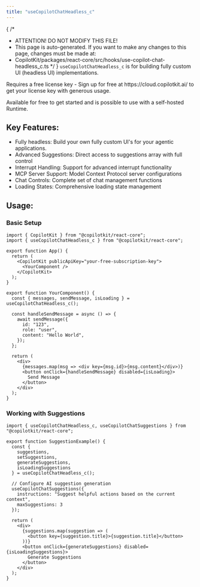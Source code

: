 ```yaml
---
title: "useCopilotChatHeadless_c"
---
```


{
 /*
  * ATTENTION! DO NOT MODIFY THIS FILE!
  * This page is auto-generated. If you want to make any changes to this page, changes must be made at:
  * CopilotKit/packages/react-core/src/hooks/use-copilot-chat-headless_c.ts
  */
}
`useCopilotChatHeadless_c` is for building fully custom UI (headless UI) implementations.
 
<Callout type="info">
Requires a free license key - Sign up for free at https://cloud.copilotkit.ai/
to get your license key with generous usage.
 
Available for free to get started and is possible to use with a self-hosted Runtime.
</Callout>
 
## Key Features:
 
- Fully headless: Build your own fully custom UI's for your agentic applications.
- Advanced Suggestions: Direct access to suggestions array with full control
- Interrupt Handling: Support for advanced interrupt functionality
- MCP Server Support: Model Context Protocol server configurations
- Chat Controls: Complete set of chat management functions
- Loading States: Comprehensive loading state management
 
## Usage:
 
### Basic Setup
 
```tsx
import { CopilotKit } from "@copilotkit/react-core";
import { useCopilotChatHeadless_c } from "@copilotkit/react-core";
 
export function App() {
  return (
    <CopilotKit publicApiKey="your-free-subscription-key">
      <YourComponent />
    </CopilotKit>
  );
}
 
export function YourComponent() {
  const { messages, sendMessage, isLoading } = useCopilotChatHeadless_c();
 
  const handleSendMessage = async () => {
    await sendMessage({
      id: "123",
      role: "user",
      content: "Hello World",
    });
  };
 
  return (
    <div>
      {messages.map(msg => <div key={msg.id}>{msg.content}</div>)}
      <button onClick={handleSendMessage} disabled={isLoading}>
        Send Message
      </button>
    </div>
  );
}
```
 
### Working with Suggestions
 
```tsx
import { useCopilotChatHeadless_c, useCopilotChatSuggestions } from "@copilotkit/react-core";
 
export function SuggestionExample() {
  const {
    suggestions,
    setSuggestions,
    generateSuggestions,
    isLoadingSuggestions
  } = useCopilotChatHeadless_c();
 
  // Configure AI suggestion generation
  useCopilotChatSuggestions({
    instructions: "Suggest helpful actions based on the current context",
    maxSuggestions: 3
  });
 
  return (
    <div>
      {suggestions.map(suggestion => (
        <button key={suggestion.title}>{suggestion.title}</button>
      ))}
      <button onClick={generateSuggestions} disabled={isLoadingSuggestions}>
        Generate Suggestions
      </button>
    </div>
  );
}
```

